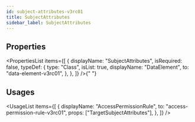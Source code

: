 ```yaml
---
id: subject-attributes-v3rc01
title: SubjectAttributes
sidebar_label: SubjectAttributes
---
```



## Properties

<PropertiesList
  items={[
    {
      displayName: "SubjectAttributes",
      isRequired: false,
      typeDef: {
        type: "Class",
        isList: true,
        displayName: "DataElement",
        to: "data-element-v3rc01",
      },
    },
  ]}
/>{" "}


## Usages

<UsageList
  items={[
    {
      displayName: "AccessPermissionRule",
      to: "access-permission-rule-v3rc01",
      props: ["TargetSubjectAttributes"],
    },
  ]}
/>
